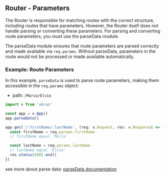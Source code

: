 ## Router - Parameters

The Router is responsible for matching routes with the correct structure, including routes that have parameters. However, the Router itself does not handle parsing or converting these parameters. For parsing and converting route parameters, you must use the parseData module.

The parseData module ensures that route parameters are parsed correctly and made available via `req.params`. Without parseData, parameters in the route would not be processed or made available automatically.

### Example: Route Parameters

In this example, `parseData` is used to parse route parameters, making them accessible in the `req.params` object:

- path: `/Mario/Elvio`

```ts
import v from 'vkrun'

const app = v.App()
app.parseData()

app.get('/:firstName/:lastName', (req: v.Request, res: v.Response) => {
  const firstName = req.params.firstName
  // firstName equal 'Mario'

  const lastName = req.params.lastName
  // lastName equal 'Elvio'
  res.status(200).end()
})
```

see more about parse data: [parseData documentation](/parse-data/introduction)